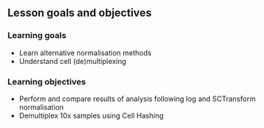 ## Lesson goals and objectives

### Learning goals

<!--
High-level "big picture" objectives of the learning process.
This should be no more than 3 bullet points.
-->

- Learn alternative normalisation methods 
- Understand cell (de)multiplexing 

### Learning objectives

<!--
More concrete and measurable outputs.
This can range from 3 to 8 bullet points.
-->

- Perform and compare results of analysis following log and SCTransform normalisation 
- Demultiplex 10x samples using Cell Hashing
